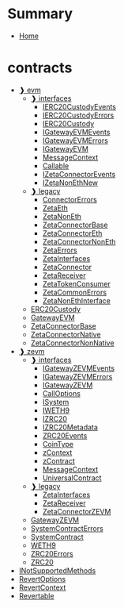 # Summary
- [Home](README.mdx)
# contracts
  - [❱ evm](contracts/evm/README.mdx)
    - [❱ interfaces](contracts/evm/interfaces/README.mdx)
      - [IERC20CustodyEvents](contracts/evm/interfaces/IERC20Custody.sol/interface.IERC20CustodyEvents.mdx)
      - [IERC20CustodyErrors](contracts/evm/interfaces/IERC20Custody.sol/interface.IERC20CustodyErrors.mdx)
      - [IERC20Custody](contracts/evm/interfaces/IERC20Custody.sol/interface.IERC20Custody.mdx)
      - [IGatewayEVMEvents](contracts/evm/interfaces/IGatewayEVM.sol/interface.IGatewayEVMEvents.mdx)
      - [IGatewayEVMErrors](contracts/evm/interfaces/IGatewayEVM.sol/interface.IGatewayEVMErrors.mdx)
      - [IGatewayEVM](contracts/evm/interfaces/IGatewayEVM.sol/interface.IGatewayEVM.mdx)
      - [MessageContext](contracts/evm/interfaces/IGatewayEVM.sol/struct.MessageContext.mdx)
      - [Callable](contracts/evm/interfaces/IGatewayEVM.sol/interface.Callable.mdx)
      - [IZetaConnectorEvents](contracts/evm/interfaces/IZetaConnector.sol/interface.IZetaConnectorEvents.mdx)
      - [IZetaNonEthNew](contracts/evm/interfaces/IZetaNonEthNew.sol/interface.IZetaNonEthNew.mdx)
    - [❱ legacy](contracts/evm/legacy/README.mdx)
      - [ConnectorErrors](contracts/evm/legacy/ConnectorErrors.sol/interface.ConnectorErrors.mdx)
      - [ZetaEth](contracts/evm/legacy/Zeta.eth.sol/contract.ZetaEth.mdx)
      - [ZetaNonEth](contracts/evm/legacy/Zeta.non-eth.sol/contract.ZetaNonEth.mdx)
      - [ZetaConnectorBase](contracts/evm/legacy/ZetaConnector.base.sol/contract.ZetaConnectorBase.mdx)
      - [ZetaConnectorEth](contracts/evm/legacy/ZetaConnector.eth.sol/contract.ZetaConnectorEth.mdx)
      - [ZetaConnectorNonEth](contracts/evm/legacy/ZetaConnector.non-eth.sol/contract.ZetaConnectorNonEth.mdx)
      - [ZetaErrors](contracts/evm/legacy/ZetaErrors.sol/interface.ZetaErrors.mdx)
      - [ZetaInterfaces](contracts/evm/legacy/ZetaInterfaces.sol/interface.ZetaInterfaces.mdx)
      - [ZetaConnector](contracts/evm/legacy/ZetaInterfaces.sol/interface.ZetaConnector.mdx)
      - [ZetaReceiver](contracts/evm/legacy/ZetaInterfaces.sol/interface.ZetaReceiver.mdx)
      - [ZetaTokenConsumer](contracts/evm/legacy/ZetaInterfaces.sol/interface.ZetaTokenConsumer.mdx)
      - [ZetaCommonErrors](contracts/evm/legacy/ZetaInterfaces.sol/interface.ZetaCommonErrors.mdx)
      - [ZetaNonEthInterface](contracts/evm/legacy/ZetaNonEthInterface.sol/interface.ZetaNonEthInterface.mdx)
    - [ERC20Custody](contracts/evm/ERC20Custody.sol/contract.ERC20Custody.mdx)
    - [GatewayEVM](contracts/evm/GatewayEVM.sol/contract.GatewayEVM.mdx)
    - [ZetaConnectorBase](contracts/evm/ZetaConnectorBase.sol/abstract.ZetaConnectorBase.mdx)
    - [ZetaConnectorNative](contracts/evm/ZetaConnectorNative.sol/contract.ZetaConnectorNative.mdx)
    - [ZetaConnectorNonNative](contracts/evm/ZetaConnectorNonNative.sol/contract.ZetaConnectorNonNative.mdx)
  - [❱ zevm](contracts/zevm/README.mdx)
    - [❱ interfaces](contracts/zevm/interfaces/README.mdx)
      - [IGatewayZEVMEvents](contracts/zevm/interfaces/IGatewayZEVM.sol/interface.IGatewayZEVMEvents.mdx)
      - [IGatewayZEVMErrors](contracts/zevm/interfaces/IGatewayZEVM.sol/interface.IGatewayZEVMErrors.mdx)
      - [IGatewayZEVM](contracts/zevm/interfaces/IGatewayZEVM.sol/interface.IGatewayZEVM.mdx)
      - [CallOptions](contracts/zevm/interfaces/IGatewayZEVM.sol/struct.CallOptions.mdx)
      - [ISystem](contracts/zevm/interfaces/ISystem.sol/interface.ISystem.mdx)
      - [IWETH9](contracts/zevm/interfaces/IWZETA.sol/interface.IWETH9.mdx)
      - [IZRC20](contracts/zevm/interfaces/IZRC20.sol/interface.IZRC20.mdx)
      - [IZRC20Metadata](contracts/zevm/interfaces/IZRC20.sol/interface.IZRC20Metadata.mdx)
      - [ZRC20Events](contracts/zevm/interfaces/IZRC20.sol/interface.ZRC20Events.mdx)
      - [CoinType](contracts/zevm/interfaces/IZRC20.sol/enum.CoinType.mdx)
      - [zContext](contracts/zevm/interfaces/UniversalContract.sol/struct.zContext.mdx)
      - [zContract](contracts/zevm/interfaces/UniversalContract.sol/interface.zContract.mdx)
      - [MessageContext](contracts/zevm/interfaces/UniversalContract.sol/struct.MessageContext.mdx)
      - [UniversalContract](contracts/zevm/interfaces/UniversalContract.sol/interface.UniversalContract.mdx)
    - [❱ legacy](contracts/zevm/legacy/README.mdx)
      - [ZetaInterfaces](contracts/zevm/legacy/ZetaConnectorZEVM.sol/interface.ZetaInterfaces.mdx)
      - [ZetaReceiver](contracts/zevm/legacy/ZetaConnectorZEVM.sol/interface.ZetaReceiver.mdx)
      - [ZetaConnectorZEVM](contracts/zevm/legacy/ZetaConnectorZEVM.sol/contract.ZetaConnectorZEVM.mdx)
    - [GatewayZEVM](contracts/zevm/GatewayZEVM.sol/contract.GatewayZEVM.mdx)
    - [SystemContractErrors](contracts/zevm/SystemContract.sol/interface.SystemContractErrors.mdx)
    - [SystemContract](contracts/zevm/SystemContract.sol/contract.SystemContract.mdx)
    - [WETH9](contracts/zevm/WZETA.sol/contract.WETH9.mdx)
    - [ZRC20Errors](contracts/zevm/ZRC20.sol/interface.ZRC20Errors.mdx)
    - [ZRC20](contracts/zevm/ZRC20.sol/contract.ZRC20.mdx)
  - [INotSupportedMethods](contracts/Errors.sol/interface.INotSupportedMethods.mdx)
  - [RevertOptions](contracts/Revert.sol/struct.RevertOptions.mdx)
  - [RevertContext](contracts/Revert.sol/struct.RevertContext.mdx)
  - [Revertable](contracts/Revert.sol/interface.Revertable.mdx)
